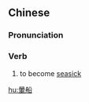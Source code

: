 {{also|晕船}}
==Chinese==
{{zh-forms|s=晕船}}

===Pronunciation===
{{zh-pron
|m=yūnchuán
|c=wan4 syun4
|h=pfs=hìn-sòn
|cat=v
}}

===Verb===
{{zh-verb}}

# to become [[seasick]]

[[hu:暈船]]